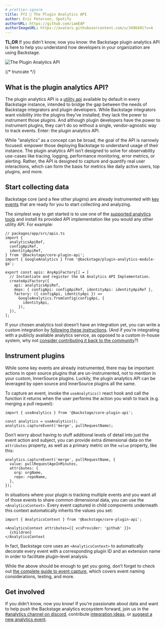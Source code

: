 ```yaml
---
# prettier-ignore
title: FYI 📣 The Plugin Analytics API
author: Eric Peterson, Spotify
authorURL: https://github.com/iamEAP
authorImageURL: https://avatars.githubusercontent.com/u/3496491?v=4
---
```


**TL;DR** If you didn't know, now you know: the Backstage plugin analytics API is here to help you understand how developers in your organization are using Backstage.

![The Plugin Analytics API](assets/22-09-08/analytics-api-fyi.png)


{/* truncate */}

## What is the plugin analytics API?

The plugin analytics API is a [utility api](https://backstage.io/docs/api/utility-apis) available by default in every Backstage instance, intended to bridge the gap between the needs of Backstage integrators and plugin developers. While Backstage integrators want visibility into the plugins they’ve installed, they lack the power to instrument those plugins. And although plugin developers have the power to instrument plugins, they can’t do so without a single, vendor-agnostic way to track events. Enter: the plugin analytics API.

While “analytics” as a concept can be broad, the goal of the API is narrowly focused: empower those deploying Backstage to understand usage of their instance. The plugin analytics API isn’t designed to solve for observability use-cases like tracing, logging, performance monitoring, error metrics, or alerting. Rather, the API is designed to capture and quantify real user interactions, which can form the basis for metrics like daily active users, top plugins, and more.

## Start collecting data

Backstage core (and a few other plugins) are already instrumented with [key events](https://backstage.io/docs/plugins/analytics#key-events) that are ready for you to start collecting and analyzing.

The simplest way to get started is to use one of the [supported analytics tools](https://backstage.io/docs/plugins/analytics#supported-analytics-tools) and install its provided API implementation like you would any other utility API. For example:

```tsx
// packages/app/src/apis.ts
import {
  analyticsApiRef,
  configApiRef,
  identityApiRef,
} from '@backstage/core-plugin-api';
import { GoogleAnalytics } from '@backstage/plugin-analytics-module-ga';

export const apis: AnyApiFactory[] = [
  // Instantiate and register the GA Analytics API Implementation.
  createApiFactory({
    api: analyticsApiRef,
    deps: { configApi: configApiRef, identityApi: identityApiRef },
    factory: ({ configApi, identityApi }) =>
      GoogleAnalytics.fromConfig(configApi, {
        identityApi,
      }),
  }),
];
```

If your chosen analytics tool doesn’t have an integration yet, you can write a custom integration by [following these instructions](https://backstage.io/docs/plugins/analytics#writing-integrations). (And if you’re integrating with a publicly available analytics service, as opposed to a custom in-house system, why not [consider contributing it back to the community](https://backstage.io/docs/plugins/create-a-plugin)?)

## Instrument plugins

While some key events are already instrumented, there may be important actions in open source plugins that are un-instrumented, not to mention in your custom, InnerSource plugins. Luckily, the plugin analytics API can be leveraged by open source and InnerSource plugins all the same.

To capture an event, invoke the `useAnalytics()` react hook and call the function it returns when the user performs the action you wish to track (e.g. merging a pull request):

```tsx
import { useAnalytics } from '@backstage/core-plugin-api';

const analytics = useAnalytics();
analytics.captureEvent('merge', pullRequestName);
```

Don’t worry about having to stuff additional levels of detail into just the event action and subject, you can provide extra dimensional data on the `attributes` property, as well as a primary metric on the `value` property, like this:

```tsx
analytics.captureEvent('merge', pullRequestName, {
  value: pullRequestAgeInMinutes,
  attributes: {
    org: orgName,
    repo: repoName,
  },
});
```

In situations where your plugin is tracking multiple events and you want all of those events to share common dimensional data, you can use the `<AnalyticsContext>`. Every event captured in child components underneath this context automatically inherits the values you set:

```tsx
import { AnalyticsContext } from '@backstage/core-plugin-api';

<AnalyticsContext attributes={{ vcsProvider: 'github' }}>
  {children}
</AnalyticsContext
```

In fact, Backstage core uses an `<AnalyticsContext>` to automatically decorate every event with a corresponding plugin ID and an extension name in order to facilitate plugin-level analysis.

While the above should be enough to get you going, don’t forget to check out [the complete guide to event capture](https://backstage.io/docs/plugins/analytics#capturing-events), which covers event naming considerations, testing, and more.

## Get involved

If you didn’t know, now you know! If you’re passionate about data and want to help push the Backstage analytics ecosystem forward, join us in the [#analytics channel on discord](https://discord.com/channels/687207715902193673/1007303347914690610), contribute [integration ideas](https://github.com/backstage/backstage/issues/new?assignees=&labels=plugin&template=plugin_template.md&title=%5BAnalytics+Module%5D+THE+ANALYTICS+TOOL+TO+INTEGRATE), or [suggest a new analytics event](https://github.com/backstage/backstage/issues/new?assignees=&labels=enhancement&template=feature_template.md&title=[Analytics%20Event]:%20THE+EVENT+TO+CAPTURE).
